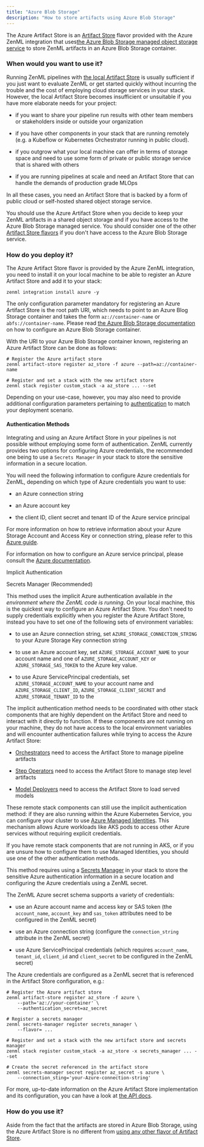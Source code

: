 ```yaml
---
title: "Azure Blob Storage"
description: "How to store artifacts using Azure Blob Storage"
---
```


The Azure Artifact Store is an [Artifact Store](/component-gallery/artifact-stores) flavor provided with the Azure ZenML integration that uses[the Azure Blob Storage managed object storage service](https://azure.microsoft.com/en-us/services/storage/blobs/) to store ZenML artifacts in an Azure Blob Storage container.

### When would you want to use it?

Running ZenML pipelines with [the local Artifact Store](/component-gallery/artifact-stores/local) is usually sufficient if you just want to evaluate ZenML or get started quickly without incurring the trouble and the cost of employing cloud storage services in your stack. However, the local Artifact Store becomes insufficient or unsuitable if you have more elaborate needs for your project:

* if you want to share your pipeline run results with other team members or stakeholders inside or outside your organization

* if you have other components in your stack that are running remotely (e.g. a Kubeflow or Kubernetes Orchestrator running in public cloud).

* if you outgrow what your local machine can offer in terms of storage space and need to use some form of private or public storage service that is shared with others

* if you are running pipelines at scale and need an Artifact Store that can handle the demands of production grade MLOps

In all these cases, you need an Artifact Store that is backed by a form of public cloud or self-hosted shared object storage service.

You should use the Azure Artifact Store when you decide to keep your ZenML artifacts in a shared object storage and if you have access to the Azure Blob Storage managed service. You should consider one of the other [Artifact Store flavors](/component-gallery/artifact-stores#artifact-store-flavors) if you don't have access to the Azure Blob Storage service.

### How do you deploy it?

The Azure Artifact Store flavor is provided by the Azure ZenML integration, you need to install it on your local machine to be able to register an Azure Artifact Store and add it to your stack:

```
zenml integration install azure -y
```

The only configuration parameter mandatory for registering an Azure Artifact Store is the root path URI, which needs to point to an Azure Blog Storage container and takes the form `az://container-name` or `abfs://container-name`. Please read [the Azure Blob Storage documentation](https://docs.microsoft.com/en-us/azure/storage/blobs/storage-quickstart-blobs-portal) on how to configure an Azure Blob Storage container.

With the URI to your Azure Blob Storage container known, registering an Azure Artifact Store can be done as follows:

```
# Register the Azure artifact store
zenml artifact-store register az_store -f azure --path=az://container-name

# Register and set a stack with the new artifact store
zenml stack register custom_stack -a az_store ... --set
```

Depending on your use-case, however, you may also need to provide additional configuration parameters pertaining to [authentication](/component-gallery/artifact-stores/azure-blob-storage#authentication-methods) to match your deployment scenario.

#### Authentication Methods

Integrating and using an Azure Artifact Store in your pipelines is not possible without employing some form of authentication. ZenML currently provides two options for configuring Azure credentials, the recommended one being to use a `Secrets Manager` in your stack to store the sensitive information in a secure location.

You will need the following information to configure Azure credentials for ZenML, depending on which type of Azure credentials you want to use:

* an Azure connection string

* an Azure account key

* the client ID, client secret and tenant ID of the Azure service principal

For more information on how to retrieve information about your Azure Storage Account and Access Key or connection string, please refer to this [Azure guide](https://docs.microsoft.com/en-us/azure/storage/blobs/storage-quickstart-blobs-python?tabs=environment-variable-windows#copy-your-credentials-from-the-azure-portal).

For information on how to configure an Azure service principal, please consult the [Azure documentation](https://docs.microsoft.com/en-us/azure/active-directory/develop/howto-create-service-principal-portal).

Implicit Authentication

Secrets Manager (Recommended)

This method uses the implicit Azure authentication available _in the environment where the ZenML code is running_. On your local machine, this is the quickest way to configure an Azure Artifact Store. You don't need to supply credentials explicitly when you register the Azure Artifact Store, instead you have to set one of the following sets of environment variables:

* to use an Azure connection string, set `AZURE_STORAGE_CONNECTION_STRING` to your Azure Storage Key connection string

* to use an Azure account key, set `AZURE_STORAGE_ACCOUNT_NAME` to your account name and one of `AZURE_STORAGE_ACCOUNT_KEY` or `AZURE_STORAGE_SAS_TOKEN` to the Azure key value.

* to use Azure ServicePrincipal credentials, set `AZURE_STORAGE_ACCOUNT_NAME` to your account name and `AZURE_STORAGE_CLIENT_ID`, `AZURE_STORAGE_CLIENT_SECRET` and `AZURE_STORAGE_TENANT_ID` to the

The implicit authentication method needs to be coordinated with other stack components that are highly dependent on the Artifact Store and need to interact with it directly to function. If these components are not running on your machine, they do not have access to the local environment variables and will encounter authentication failures while trying to access the Azure Artifact Store:

* [Orchestrators](/component-gallery/orchestrators) need to access the Artifact Store to manage pipeline artifacts

* [Step Operators](/component-gallery/step-operators) need to access the Artifact Store to manage step level artifacts

* [Model Deployers](/component-gallery/model-deployers) need to access the Artifact Store to load served models

These remote stack components can still use the implicit authentication method: if they are also running within the Azure Kubernetes Service, you can configure your cluster to use [Azure Managed Identities](https://docs.microsoft.com/en-us/azure/aks/use-managed-identity). This mechanism allows Azure workloads like AKS pods to access other Azure services without requiring explicit credentials.

If you have remote stack components that are not running in AKS, or if you are unsure how to configure them to use Managed Identities, you should use one of the other authentication methods.

This method requires using a [Secrets Manager](/component-gallery/secrets-managers) in your stack to store the sensitive Azure authentication information in a secure location and configuring the Azure credentials using a ZenML secret.

The ZenML Azure secret schema supports a variety of credentials:

* use an Azure account name and access key or SAS token (the `account_name`, `account_key` and `sas_token` attributes need to be configured in the ZenML secret)

* use an Azure connection string (configure the `connection_string` attribute in the ZenML secret)

* use Azure ServicePrincipal credentials (which requires `account_name`, `tenant_id`, `client_id` and `client_secret` to be configured in the ZenML secret)

The Azure credentials are configured as a ZenML secret that is referenced in the Artifact Store configuration, e.g.:

```
# Register the Azure artifact store
zenml artifact-store register az_store -f azure \
    --path='az://your-container' \
    --authentication_secret=az_secret

# Register a secrets manager
zenml secrets-manager register secrets_manager \
    --flavor= ...

# Register and set a stack with the new artifact store and secrets manager
zenml stack register custom_stack -a az_store -x secrets_manager ... --set

# Create the secret referenced in the artifact store
zenml secrets-manager secret register az_secret -s azure \
    --connection_sting='your-Azure-connection-string'
```

For more, up-to-date information on the Azure Artifact Store implementation and its configuration, you can have a look at [the API docs](https://apidocs.zenml.io/latest/integration%5Fcode%5Fdocs/integrations-azure/#zenml.integrations.azure.artifact%5Fstores).

### How do you use it?

Aside from the fact that the artifacts are stored in Azure Blob Storage, using the Azure Artifact Store is no different from [using any other flavor of Artifact Store](/component-gallery/artifact-stores#how-to-use-it).